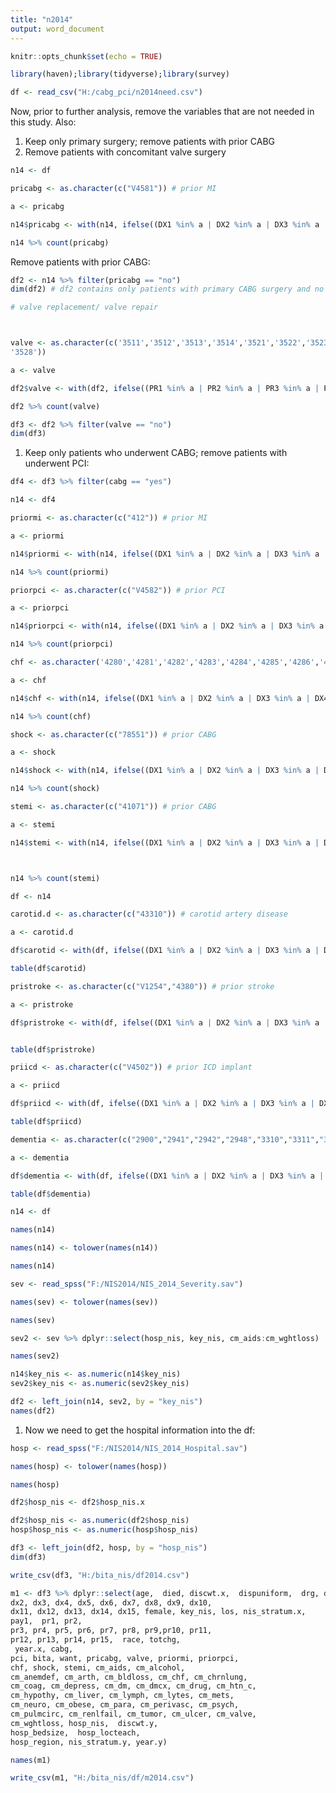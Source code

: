 ---
title: "n2014"
output: word_document
---

```{r setup, include=FALSE}
knitr::opts_chunk$set(echo = TRUE)
```

```{r get libraries}

library(haven);library(tidyverse);library(survey)
```

```{r get df}

df <- read_csv("H:/cabg_pci/n2014need.csv")

```
Now, prior to further analysis, remove the variables that are not needed in this study. 
Also:

1. Keep only primary surgery; remove patients with prior CABG 
2. Remove patients with concomitant valve surgery

```{r}

n14 <- df

pricabg <- as.character(c("V4581")) # prior MI 

a <- pricabg

n14$pricabg <- with(n14, ifelse((DX1 %in% a | DX2 %in% a | DX3 %in% a | DX4 %in% a | DX4 %in% a | DX5 %in% a | DX6 %in% a | DX7 %in% a | DX8 %in% a | DX10 %in% a | DX11 %in% a | DX12 %in% a | DX13 %in% a | DX14 %in% a | DX15 %in% a ), "yes","no"))

n14 %>% count(pricabg)
```


Remove patients with prior CABG:

```{r remove prior CABG patients}
df2 <- n14 %>% filter(pricabg == "no")
dim(df2) # df2 contains only patients with primary CABG surgery and no prior CABG surgery.
```

```{r remove patients undergoing concomitant valve surgery}

# valve replacement/ valve repair 



valve <- as.character(c('3511','3512','3513','3514','3521','3522','3523','3524','3526','3525','3527',
'3528'))

a <- valve

df2$valve <- with(df2, ifelse((PR1 %in% a | PR2 %in% a | PR3 %in% a | PR4 %in% a | PR4 %in% a | PR5 %in% a | PR6 %in% a | PR7 %in% a | PR8 %in% a | PR10 %in% a | PR11 %in% a | PR12 %in% a | PR13 %in% a | PR14 %in% a | PR15 %in% a), "yes","no"))

df2 %>% count(valve)

```



```{r remove valve patients too}

df3 <- df2 %>% filter(valve == "no")
dim(df3)
```


1. Keep only patients who underwent CABG; remove patients with underwent PCI:

```{r remove PCI patients}

df4 <- df3 %>% filter(cabg == "yes")

```

```{r change name of df to get more variables}

n14 <- df4

```

```{r prior conditions}

priormi <- as.character(c("412")) # prior MI 

a <- priormi

n14$priormi <- with(n14, ifelse((DX1 %in% a | DX2 %in% a | DX3 %in% a | DX4 %in% a | DX4 %in% a | DX5 %in% a | DX6 %in% a | DX7 %in% a | DX8 %in% a | DX10 %in% a | DX11 %in% a | DX12 %in% a | DX13 %in% a | DX14 %in% a | DX15 %in% a ), "yes","no"))

n14 %>% count(priormi)

```

```{r}
 
priorpci <- as.character(c("V4582")) # prior PCI 

a <- priorpci

n14$priorpci <- with(n14, ifelse((DX1 %in% a | DX2 %in% a | DX3 %in% a | DX4 %in% a | DX4 %in% a | DX5 %in% a | DX6 %in% a | DX7 %in% a | DX8 %in% a | DX10 %in% a | DX11 %in% a | DX12 %in% a | DX13 %in% a | DX14 %in% a | DX15 %in% a), "yes","no"))

n14 %>% count(priorpci)

```


```{r}
chf <- as.character('4280','4281','4282','4283','4284','4285','4286','4287','4288') # ICD9 codes for CHF

a <- chf

n14$chf <- with(n14, ifelse((DX1 %in% a | DX2 %in% a | DX3 %in% a | DX4 %in% a | DX4 %in% a | DX5 %in% a | DX6 %in% a | DX7 %in% a | DX8 %in% a | DX10 %in% a | DX11 %in% a | DX12 %in% a | DX13 %in% a | DX14 %in% a | DX15 %in% a), "yes","no"))

n14 %>% count(chf)
```


```{r}

shock <- as.character(c("78551")) # prior CABG 

a <- shock

n14$shock <- with(n14, ifelse((DX1 %in% a | DX2 %in% a | DX3 %in% a | DX4 %in% a | DX4 %in% a | DX5 %in% a | DX6 %in% a | DX7 %in% a | DX8 %in% a | DX10 %in% a | DX11 %in% a | DX12 %in% a | DX13 %in% a | DX14 %in% a | DX15 %in% a ), "yes","no"))

n14 %>% count(shock)
```

```{r}

stemi <- as.character(c("41071")) # prior CABG 

a <- stemi

n14$stemi <- with(n14, ifelse((DX1 %in% a | DX2 %in% a | DX3 %in% a | DX4 %in% a | DX4 %in% a | DX5 %in% a | DX6 %in% a | DX7 %in% a | DX8 %in% a | DX10 %in% a | DX11 %in% a | DX12 %in% a | DX13 %in% a | DX14 %in% a | DX15 %in% a ), "yes","no"))



n14 %>% count(stemi)

```

```{r change df name to get more variables }
df <- n14
```


```{r carotid disease}
carotid.d <- as.character(c("43310")) # carotid artery disease

a <- carotid.d

df$carotid <- with(df, ifelse((DX1 %in% a | DX2 %in% a | DX3 %in% a | DX4 %in% a | DX4 %in% a | DX5 %in% a | DX6 %in% a | DX7 %in% a | DX8 %in% a | DX10 %in% a | DX11 %in% a | DX12 %in% a | DX13 %in% a | DX14 %in% a | DX15 %in% a), "yes","no"))

table(df$carotid)
```

```{r}

pristroke <- as.character(c("V1254","4380")) # prior stroke

a <- pristroke

df$pristroke <- with(df, ifelse((DX1 %in% a | DX2 %in% a | DX3 %in% a | DX4 %in% a | DX4 %in% a | DX5 %in% a | DX6 %in% a | DX7 %in% a | DX8 %in% a | DX10 %in% a | DX11 %in% a | DX12 %in% a | DX13 %in% a | DX14 %in% a | DX15 %in% a ), "yes","no"))


table(df$pristroke)
```

```{r}
priicd <- as.character(c("V4502")) # prior ICD implant 

a <- priicd

df$priicd <- with(df, ifelse((DX1 %in% a | DX2 %in% a | DX3 %in% a | DX4 %in% a | DX4 %in% a | DX5 %in% a | DX6 %in% a | DX7 %in% a | DX8 %in% a | DX10 %in% a | DX11 %in% a | DX12 %in% a | DX13 %in% a | DX14 %in% a | DX15 %in% a ), "yes","no"))

table(df$priicd)
```


```{r}
dementia <- as.character(c("2900","2941","2942","2948","3310","3311","3312","33182")) # dementia 

a <- dementia

df$dementia <- with(df, ifelse((DX1 %in% a | DX2 %in% a | DX3 %in% a | DX4 %in% a | DX4 %in% a | DX5 %in% a | DX6 %in% a | DX7 %in% a | DX8 %in% a | DX10 %in% a | DX11 %in% a | DX12 %in% a | DX13 %in% a | DX14 %in% a | DX15 %in% a ), "yes","no"))

table(df$dementia)

```

```{r get var for n09 and convert them to lower case}

n14 <- df

names(n14)

names(n14) <- tolower(names(n14))

names(n14)
```


```{r getting the severity file and hospital files into the document}

sev <- read_spss("F:/NIS2014/NIS_2014_Severity.sav")

names(sev) <- tolower(names(sev))

names(sev)

sev2 <- sev %>% dplyr::select(hosp_nis, key_nis, cm_aids:cm_wghtloss)

names(sev2)
```

```{r merge with df and sev}

n14$key_nis <- as.numeric(n14$key_nis)
sev2$key_nis <- as.numeric(sev2$key_nis)

df2 <- left_join(n14, sev2, by = "key_nis")
names(df2)

```

1. Now we need to get the hospital information into the df:

```{r get hospital df}

hosp <- read_spss("F:/NIS2014/NIS_2014_Hospital.sav")

names(hosp) <- tolower(names(hosp))

names(hosp)


```

```{r merge both df together}

df2$hosp_nis <- df2$hosp_nis.x

df2$hosp_nis <- as.numeric(df2$hosp_nis)
hosp$hosp_nis <- as.numeric(hosp$hosp_nis)

df3 <- left_join(df2, hosp, by = "hosp_nis")
dim(df3)

```


```{r save df for now}

write_csv(df3, "H:/bita_nis/df2014.csv")

```

```{r}


m1 <- df3 %>% dplyr::select(age,  died, discwt.x,  dispuniform,  drg, dx1, 
dx2, dx3, dx4, dx5, dx6, dx7, dx8, dx9, dx10,
dx11, dx12, dx13, dx14, dx15, female, key_nis, los, nis_stratum.x, 
pay1,  pr1, pr2, 
pr3, pr4, pr5, pr6, pr7, pr8, pr9,pr10, pr11, 
pr12, pr13, pr14, pr15,  race, totchg, 
 year.x, cabg, 
pci, bita, want, pricabg, valve, priormi, priorpci, 
chf, shock, stemi, cm_aids, cm_alcohol, 
cm_anemdef, cm_arth, cm_bldloss, cm_chf, cm_chrnlung, 
cm_coag, cm_depress, cm_dm, cm_dmcx, cm_drug, cm_htn_c, 
cm_hypothy, cm_liver, cm_lymph, cm_lytes, cm_mets, 
cm_neuro, cm_obese, cm_para, cm_perivasc, cm_psych, 
cm_pulmcirc, cm_renlfail, cm_tumor, cm_ulcer, cm_valve, 
cm_wghtloss, hosp_nis,  discwt.y, 
hosp_bedsize,  hosp_locteach, 
hosp_region, nis_stratum.y, year.y)

names(m1)
```


```{r write df to folder}

write_csv(m1, "H:/bita_nis/df/m2014.csv")

```

